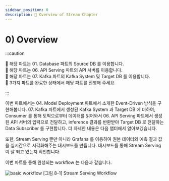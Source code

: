 ```yaml
---
sidebar_position: 0
description: 📌 Overview of Stream Chapter
---
```


# 0) Overview



:::caution

📌  해당 파트는 <Part>01. Database</Part> 파트의 Source DB 를 이용합니다.  
📌  해당 파트는 <Part>06. API Serving</Part> 파트의 API 서버를 이용합니다.  
📌  해당 파트는 <Part>07. Kafka</Part> 파트의 Kafka System 및 Target DB 를 이용합니다.  
📌  3가지 파트를 완료한 상태에서 해당 파트를 진행해 주세요.  

:::
<p>
이번 파트에서는 <Part>04. Model Deployment</Part> 파트에서 소개한 Event-Driven 방식을 구현해봅니다.  
<Part>07. Kafka</Part> 파트에서 생성된 Kafka System 과 Target DB 에 더하여, Consumer 를 통해 토픽으로부터 데이터를 읽어와서 <Part>06. API Serving</Part> 파트에서 생성된 API 서버의 입력으로 전달하고, inference 결과를 반환받아 Target DB 로 전달하는 Data Subscriber 를 구현합니다. 
더 자세한 내용은 다음 챕터에서 알아보겠습니다.
</p>
<p>
또한, Stream Serving 뿐만 아니라 Grafana 를 이용하여 원본 데이터와 예측 결과 값을 실시간으로 시각화해주는 대시보드를 만듭니다.
대시보드를 통해 Stream Serving 이 잘 되고 있는지 확인합니다.
</p>
<p>
이번 파트를 통해 완성되는 workflow 는 다음과 같습니다.
</p>
<div style={{textAlign: 'center'}}>

![basic workflow](./img/stream-1.png)
[그림 8-1] Stream Serving Workflow
</div>
